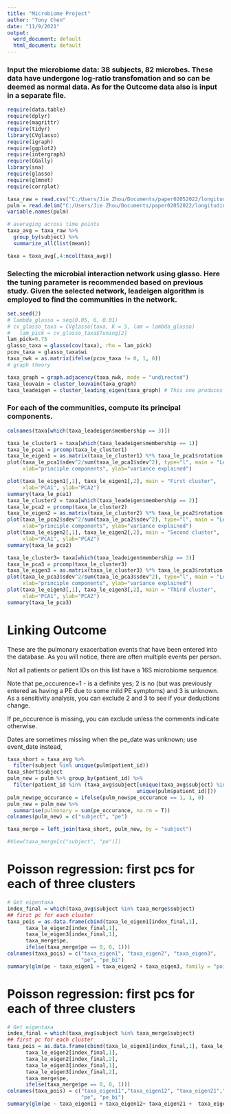 ```yaml
---
title: "Microbiome Project"
author: "Tony Chen"
date: "11/9/2021"
output:
  word_document: default
  html_document: default
---
```




### Input the microbiome data: 38 subjects, 82 microbes. These data have undergone log-ratio transfomation and so can be deemed as normal data. As for the Outcome data also is input in a separate file.

```r
require(data.table)
require(dplyr)
require(magrittr)
require(tidyr)
library(CVglasso)
require(igraph)
require(ggplot2)
require(intergraph)
require(GGally)
library(sna)
require(glasso)
require(glmnet)
require(corrplot)
```



```r
taxa_raw = read.csv("C:/Users/Jie Zhou/Documents/paper02052022/longitudinalOutcome/Cystic-Fibrosis-and-Gut-Microbiome/data/ddata.csv")
pulm = read.delim("C:/Users/Jie Zhou/Documents/paper02052022/longitudinalOutcome/Cystic-Fibrosis-and-Gut-Microbiome/data/analyst_pulmonary_exacerbation_202110061618.csv")
variable.names(pulm)

# averaging across time points
taxa_avg = taxa_raw %>% 
  group_by(subject) %>% 
  summarize_all(list(mean))

taxa = taxa_avg[,4:ncol(taxa_avg)]
```


### Selecting the microbial interaction network using glasso. Here the tuning parameter is recommended based on previous study. Given the selected network, leadeigen algorithm is employed to find the communities in the network. 

```r
set.seed(2)
# lambda_glasso = seq(0.05, 6, 0.01)
# cv_glasso_taxa = CVglasso(taxa, K = 5, lam = lambda_glasso)
#   lam_pick = cv_glasso_taxa$Tuning[2]
lam_pick=0.75
glasso_taxa = glasso(cov(taxa), rho = lam_pick)
pcov_taxa = glasso_taxa$wi
taxa_nwk = as.matrix(ifelse(pcov_taxa != 0, 1, 0))
# graph theory

taxa_graph = graph.adjacency(taxa_nwk, mode = "undirected")
taxa_louvain = cluster_louvain(taxa_graph)
taxa_leadeigen = cluster_leading_eigen(taxa_graph) # This one produces fewer modules (clusters)
```





### For each of the communities, compute its principal components.
```r
colnames(taxa[which(taxa_leadeigen$membership == 3)])

taxa_le_cluster1 = taxa[which(taxa_leadeigen$membership == 1)]
taxa_le_pca1 = prcomp(taxa_le_cluster1)
taxa_le_eigen1 = as.matrix(taxa_le_cluster1) %*% taxa_le_pca1$rotation
plot(taxa_le_pca1$sdev^2/sum(taxa_le_pca1$sdev^2), type="l", main = "Leading Eigen Cluster 1 PCs", 
     xlab="principle components", ylab="variance explained")

plot(taxa_le_eigen1[,1], taxa_le_eigen1[,2], main = "First cluster", 
     xlab="PCA1", ylab="PCA2")
summary(taxa_le_pca1)
taxa_le_cluster2 = taxa[which(taxa_leadeigen$membership == 2)]
taxa_le_pca2 = prcomp(taxa_le_cluster2)
taxa_le_eigen2 = as.matrix(taxa_le_cluster2) %*% taxa_le_pca2$rotation
plot(taxa_le_pca2$sdev^2/sum(taxa_le_pca2$sdev^2), type="l", main = "Leading Eigen Cluster 2 PCs", 
     xlab="principle components", ylab="variance explained")
plot(taxa_le_eigen2[,1], taxa_le_eigen2[,2], main = "Second cluster", 
     xlab="PCA1", ylab="PCA2")
summary(taxa_le_pca2)

taxa_le_cluster3= taxa[which(taxa_leadeigen$membership == 3)]
taxa_le_pca3 = prcomp(taxa_le_cluster3)
taxa_le_eigen3 = as.matrix(taxa_le_cluster3) %*% taxa_le_pca3$rotation
plot(taxa_le_pca3$sdev^2/sum(taxa_le_pca3$sdev^2), type="l", main = "Leading Eigen Cluster 3 PCs", 
     xlab="principle components", ylab="variance explained")
plot(taxa_le_eigen3[,1], taxa_le_eigen3[,2], main = "Third cluster", 
     xlab="PCA1", ylab="PCA2")
summary(taxa_le_pca3)
```



# Linking Outcome

These are the pulmonary exacerbation events that have been entered into the database. As you will notice, there are often multiple events per person.

Not all patients or patient IDs on this list have a 16S microbiome sequence.

Note that pe_occurence=1 - is a definite yes; 2 is no (but was previously entered as having a PE due to some mild PE symptoms) and 3 is unknown. As a sensitivity analysis, you can exclude 2 and 3 to see if your deductions change. 

If pe_occurence is missing, you can exclude unless the comments indicate otherwise.

Dates are sometimes missing when the pe_date was unknown; use event_date instead,

```r
taxa_short = taxa_avg %>% 
  filter(subject %in% unique(pulm$patient_id))
taxa_short$subject
pulm_new = pulm %>% group_by(patient_id) %>% 
  filter(patient_id %in% (taxa_avg$subject[unique(taxa_avg$subject) %in%
                                          unique(pulm$patient_id)]))
pulm_new$pe_occurance = ifelse(pulm_new$pe_occurance == 1, 1, 0)
pulm_new = pulm_new %>% 
  summarise(pulmonary = sum(pe_occurance, na.rm = T))
colnames(pulm_new) = c("subject", "pe")

taxa_merge = left_join(taxa_short, pulm_new, by = "subject")

#View(taxa_merge[c("subject", "pe")])
```


# Poisson regression: first pcs for each of three clusters

```r
# Get eigentaxa
index_final = which(taxa_avg$subject %in% taxa_merge$subject)
## first pc for each cluster
taxa_pois = as.data.frame(cbind(taxa_le_eigen1[index_final,1], 
      taxa_le_eigen2[index_final,1],
      taxa_le_eigen3[index_final,1],
      taxa_merge$pe,
      ifelse(taxa_merge$pe == 0, 0, 1)))
colnames(taxa_pois) = c("taxa_eigen1", "taxa_eigen2", "taxa_eigen3",
                        "pe", "pe_bi")
summary(glm(pe ~ taxa_eigen1 + taxa_eigen2 + taxa_eigen3, family = "poisson", control = glm.control(maxit = 50),data = taxa_pois))
```

# Poisson regression: first pcs for each of three clusters

```r
# Get eigentaxa
index_final = which(taxa_avg$subject %in% taxa_merge$subject)
## first pc for each cluster
taxa_pois = as.data.frame(cbind(taxa_le_eigen1[index_final,1], taxa_le_eigen1[index_final,2], 
      taxa_le_eigen2[index_final,1],
      taxa_le_eigen2[index_final,2], 
      taxa_le_eigen3[index_final,1],
      taxa_le_eigen3[index_final,2], 
      taxa_merge$pe,
      ifelse(taxa_merge$pe == 0, 0, 1)))
colnames(taxa_pois) = c("taxa_eigen11","taxa_eigen12", "taxa_eigen21","taxa_eigen22", "taxa_eigen31","taxa_eigen32",
                        "pe", "pe_bi")
summary(glm(pe ~ taxa_eigen11 + taxa_eigen12+ taxa_eigen21 +  taxa_eigen22+ taxa_eigen31+ taxa_eigen32, family = "poisson", control = glm.control(maxit = 50),data = taxa_pois))
```

